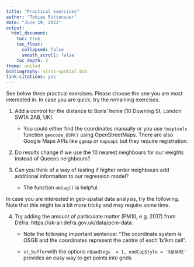```yaml
---
title: "Practical exercises"
author: "Tobias Rüttenauer"
date: "June 19, 2021"
output: 
  html_document:
    toc: true
    toc_float:
      collapsed: false
      smooth_scroll: false
    toc_depth: 2
theme: united
bibliography: sicss-spatial.bib
link-citations: yes
---
```


See below three practical exercises. Please choose the one you are most interested in. In case you are quick, try the remaining exercises. 

1. Add a control for the distance to Boris' home (10 Downing St, London SW1A 2AB, UK). 

    * You could either find the coordinates manually or you use `tmaptools` function `geocode_OSM()` using OpenStreetMaps. There are also Google Maps APIs like `ggmap` or `mapsapi` but they require registration.

2. Do results change if we use the 10 nearest neighbours for our weights instead of Queens neighbours?

3. Can you think of a way of testing if higher order neighbours add additional information to our regression model? 

    * The function `nblag()` is helpful.

In case you are interested in geo-spatial data analysis, try the following. Note that this might be a bit more tricky and may require some time.

4. Try adding the amount of particulate matter (PM10, e.g. 2017) from Defra: https://uk-air.defra.gov.uk/data/pcm-data. 

    * Note the following important sentence: "The coordinate system is OSGB and the coordinates represent the centre of each 1x1km cell".

    * `st_buffer`with the options `nQuadSegs  = 1, endCapStyle = 'SQUARE'` provides an easy way to get points into grids

<!-- * Add additional information to the MSOA from the 2011 census, for instance. -->

<!-- `nomisr`, see Vignette [here](https://cran.r-project.org/web/packages/nomisr/vignettes/introduction.html). -->
